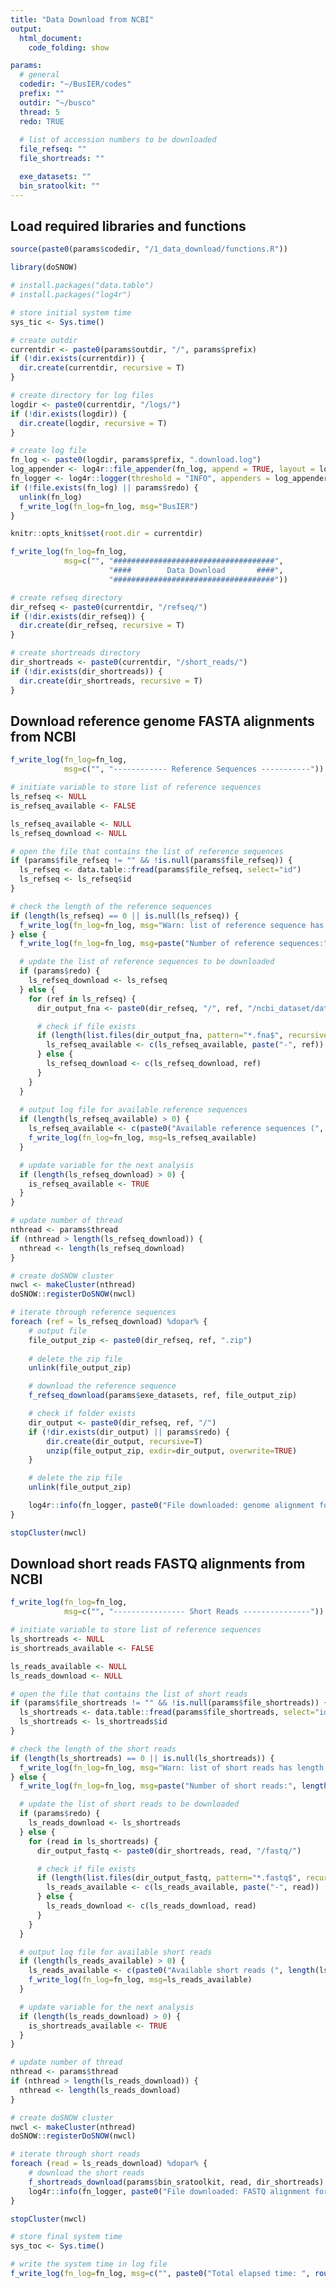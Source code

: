```yaml
---
title: "Data Download from NCBI"
output:
  html_document:
    code_folding: show

params:
  # general
  codedir: "~/BusIER/codes"
  prefix: ""
  outdir: "~/busco"
  thread: 5
  redo: TRUE
  
  # list of accession numbers to be downloaded
  file_refseq: ""
  file_shortreads: ""

  exe_datasets: ""
  bin_sratoolkit: ""
---
```


## Load required libraries and functions
```r
source(paste0(params$codedir, "/1_data_download/functions.R"))

library(doSNOW)
```

```r
# install.packages("data.table")
# install.packages("log4r")

# store initial system time
sys_tic <- Sys.time()

# create outdir
currentdir <- paste0(params$outdir, "/", params$prefix)
if (!dir.exists(currentdir)) {
  dir.create(currentdir, recursive = T)
}

# create directory for log files
logdir <- paste0(currentdir, "/logs/")
if (!dir.exists(logdir)) {
  dir.create(logdir, recursive = T)
}

# create log file
fn_log <- paste0(logdir, params$prefix, ".download.log")
log_appender <- log4r::file_appender(fn_log, append = TRUE, layout = log4r::default_log_layout())
fn_logger <- log4r::logger(threshold = "INFO", appenders = log_appender)
if (!file.exists(fn_log) || params$redo) {
  unlink(fn_log)
  f_write_log(fn_log=fn_log, msg="BusIER")
}

knitr::opts_knit$set(root.dir = currentdir)
```

```r
f_write_log(fn_log=fn_log,
            msg=c("", "####################################",
                      "####        Data Download       ####",
                      "####################################"))

# create refseq directory
dir_refseq <- paste0(currentdir, "/refseq/")
if (!dir.exists(dir_refseq)) {
  dir.create(dir_refseq, recursive = T)
}

# create shortreads directory
dir_shortreads <- paste0(currentdir, "/short_reads/")
if (!dir.exists(dir_shortreads)) {
  dir.create(dir_shortreads, recursive = T)
}
```

## Download reference genome FASTA alignments from NCBI
```r
f_write_log(fn_log=fn_log,
            msg=c("", "------------ Reference Sequences -----------"))

# initiate variable to store list of reference sequences
ls_refseq <- NULL
is_refseq_available <- FALSE

ls_refseq_available <- NULL
ls_refseq_download <- NULL

# open the file that contains the list of reference sequences
if (params$file_refseq != "" && !is.null(params$file_refseq)) {
  ls_refseq <- data.table::fread(params$file_refseq, select="id")
  ls_refseq <- ls_refseq$id
}

# check the length of the reference sequences
if (length(ls_refseq) == 0 || is.null(ls_refseq)) {
  f_write_log(fn_log=fn_log, msg="Warn: list of reference sequence has length zero")
} else {
  f_write_log(fn_log=fn_log, msg=paste("Number of reference sequences:", length(ls_refseq)))

  # update the list of reference sequences to be downloaded
  if (params$redo) {
    ls_refseq_download <- ls_refseq
  } else {
    for (ref in ls_refseq) {
      dir_output_fna <- paste0(dir_refseq, "/", ref, "/ncbi_dataset/data/", ref, "/")

      # check if file exists
      if (length(list.files(dir_output_fna, pattern="*.fna$", recursive=F)) > 0) {
        ls_refseq_available <- c(ls_refseq_available, paste("-", ref))
      } else {
        ls_refseq_download <- c(ls_refseq_download, ref)
      }
    }
  }
  
  # output log file for available reference sequences
  if (length(ls_refseq_available) > 0) {
    ls_refseq_available <- c(paste0("Available reference sequences (", length(ls_refseq_available), "/", length(ls_refseq), ")"), ls_refseq_available, "")
    f_write_log(fn_log=fn_log, msg=ls_refseq_available)
  }

  # update variable for the next analysis
  if (length(ls_refseq_download) > 0) {
    is_refseq_available <- TRUE
  }
}
```

```r
# update number of thread
nthread <- params$thread
if (nthread > length(ls_refseq_download)) {
  nthread <- length(ls_refseq_download)
}

# create doSNOW cluster
nwcl <- makeCluster(nthread)
doSNOW::registerDoSNOW(nwcl)

# iterate through reference sequences
foreach (ref = ls_refseq_download) %dopar% {
    # output file
    file_output_zip <- paste0(dir_refseq, ref, ".zip")
    
    # delete the zip file
    unlink(file_output_zip)

    # download the reference sequence
    f_refseq_download(params$exe_datasets, ref, file_output_zip)

    # check if folder exists
    dir_output <- paste0(dir_refseq, ref, "/")
    if (!dir.exists(dir_output) || params$redo) {
        dir.create(dir_output, recursive=T)
        unzip(file_output_zip, exdir=dir_output, overwrite=TRUE)
    }

    # delete the zip file
    unlink(file_output_zip)

    log4r::info(fn_logger, paste0("File downloaded: genome alignment for ", ref, "."))
}

stopCluster(nwcl)
```
## Download short reads FASTQ alignments from NCBI
```r
f_write_log(fn_log=fn_log,
            msg=c("", "---------------- Short Reads ---------------"))

# initiate variable to store list of reference sequences
ls_shortreads <- NULL
is_shortreads_available <- FALSE

ls_reads_available <- NULL
ls_reads_download <- NULL

# open the file that contains the list of short reads
if (params$file_shortreads != "" && !is.null(params$file_shortreads)) {
  ls_shortreads <- data.table::fread(params$file_shortreads, select="id")
  ls_shortreads <- ls_shortreads$id
}

# check the length of the short reads
if (length(ls_shortreads) == 0 || is.null(ls_shortreads)) {
  f_write_log(fn_log=fn_log, msg="Warn: list of short reads has length zero")
} else {
  f_write_log(fn_log=fn_log, msg=paste("Number of short reads:", length(ls_shortreads)))

  # update the list of short reads to be downloaded
  if (params$redo) {
    ls_reads_download <- ls_shortreads
  } else {
    for (read in ls_shortreads) {
      dir_output_fastq <- paste0(dir_shortreads, read, "/fastq/")

      # check if file exists
      if (length(list.files(dir_output_fastq, pattern="*.fastq$", recursive=F)) > 0) {
        ls_reads_available <- c(ls_reads_available, paste("-", read))
      } else {
        ls_reads_download <- c(ls_reads_download, read)
      }
    }
  }

  # output log file for available short reads
  if (length(ls_reads_available) > 0) {
    ls_reads_available <- c(paste0("Available short reads (", length(ls_reads_available), "/", length(ls_shortreads), ")"), ls_reads_available, "")
    f_write_log(fn_log=fn_log, msg=ls_reads_available)
  }

  # update variable for the next analysis
  if (length(ls_reads_download) > 0) {
    is_shortreads_available <- TRUE
  }
}
```

```r
# update number of thread
nthread <- params$thread
if (nthread > length(ls_reads_download)) {
  nthread <- length(ls_reads_download)
}

# create doSNOW cluster
nwcl <- makeCluster(nthread)
doSNOW::registerDoSNOW(nwcl)

# iterate through short reads
foreach (read = ls_reads_download) %dopar% {
    # download the short reads
    f_shortreads_download(params$bin_sratoolkit, read, dir_shortreads)
    log4r::info(fn_logger, paste0("File downloaded: FASTQ alignment for ", read, "."))
}

stopCluster(nwcl)
```

```r
# store final system time
sys_toc <- Sys.time()

# write the system time in log file
f_write_log(fn_log=fn_log, msg=c("", paste0("Total elapsed time: ", round(as.numeric(difftime(sys_toc, sys_tic, units = "mins")), 3), " mins")))
```